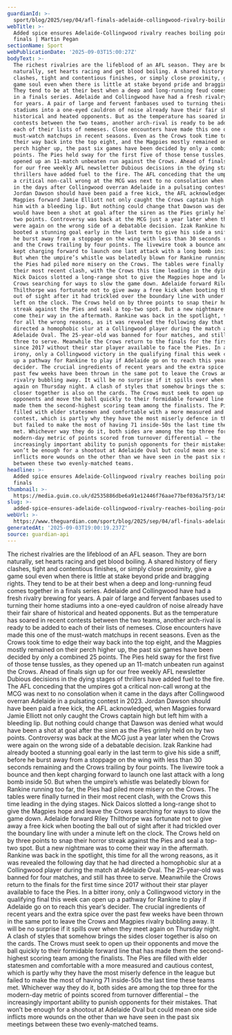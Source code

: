 ```yaml
---
guardianId: >-
  sport/blog/2025/sep/04/afl-finals-adelaide-collingwood-rivalry-boiling-point-soaring-temperatures
webTitle: >-
  Added spice ensures Adelaide-Collingwood rivalry reaches boiling point in AFL
  finals | Martin Pegan
sectionName: Sport
webPublicationDate: '2025-09-03T15:00:27Z'
bodyText: >-
  The richest rivalries are the lifeblood of an AFL season. They are born
  naturally, set hearts racing and get blood boiling. A shared history of fiery
  clashes, tight and contentious finishes, or simply close proximity, give a
  game soul even when there is little at stake beyond pride and bragging rights.
  They tend to be at their best when a deep and long-running feud comes together
  in a finals series. Adelaide and Collingwood have had a fresh rivalry brewing
  for years. A pair of large and fervent fanbases used to turning their home
  stadiums into a one-eyed cauldron of noise already have their fair share of
  historical and heated opponents. But as the temperature has soared in recent
  contests between the two teams, another arch-rival is ready to be added to
  each of their lists of nemeses. Close encounters have made this one of the
  must-watch matchups in recent seasons. Even as the Crows took time to edge
  their way back into the top eight, and the Magpies mostly remained on their
  perch higher up, the past six games have been decided by only a combined 25
  points. The Pies held sway for the first five of those tense tussles, as they
  opened up an 11-match unbeaten run against the Crows. Ahead of finals sign up
  for our free weekly AFL newsletter Dubious decisions in the dying stages of
  thrillers have added fuel to the fire. The AFL conceding that the umpires got
  a critical non-call wrong at the MCG was next to no consolation when it came
  in the days after Collingwood overran Adelaide in a pulsating contest in 2023.
  Jordan Dawson should have been paid a free kick, the AFL acknowledged, when
  Magpies forward Jamie Elliott not only caught the Crows captain high but left
  him with a bleeding lip. But nothing could change that Dawson was denied what
  would have been a shot at goal after the siren as the Pies grimly held on by
  two points. Controversy was back at the MCG just a year later when the Crows
  were again on the wrong side of a debatable decision. Izak Rankine had already
  booted a stunning goal early in the last term to give his side a sniff, before
  he burst away from a stoppage on the wing with less than 30 seconds remaining
  and the Crows trailing by four points. The livewire took a bounce and then
  kept charging forward to launch one last attack with a long bomb inside 50.
  But when the umpire’s whistle was belatedly blown for Rankine running too far,
  the Pies had piled more misery on the Crows. The tables were finally turned in
  their most recent clash, with the Crows this time leading in the dying stages.
  Nick Daicos slotted a long-range shot to give the Magpies hope and leave the
  Crows searching for ways to slow the game down. Adelaide forward Riley
  Thilthorpe was fortunate not to give away a free kick when booting the ball
  out of sight after it had trickled over the boundary line with under a minute
  left on the clock. The Crows held on by three points to snap their horror
  streak against the Pies and seal a top-two spot. But a new nightmare was to
  come their way in the aftermath. Rankine was back in the spotlight, this time
  for all the wrong reasons, as it was revealed the following day that he had
  directed a homophobic slur at a Collingwood player during the match at
  Adelaide Oval. The 25-year-old was banned for four matches, and still has
  three to serve. Meanwhile the Crows return to the finals for the first time
  since 2017 without their star player available to face the Pies. In a bitter
  irony, only a Collingwood victory in the qualifying final this week can open
  up a pathway for Rankine to play if Adelaide go on to reach this year’s
  decider. The crucial ingredients of recent years and the extra spice over the
  past few weeks have been thrown in the same pot to leave the Crows and Magpies
  rivalry bubbling away. It will be no surprise if it spills over when they meet
  again on Thursday night. A clash of styles that somehow brings the sides
  closer together is also on the cards. The Crows must seek to open up their
  opponents and move the ball quickly to their formidable forward line that has
  made them the second-highest scoring team among the finalists. The Pies are
  filled with elder statesmen and comfortable with a more measured and cautious
  contest, which is partly why they have the most miserly defence in the league
  but failed to make the most of having 71 inside-50s the last time these teams
  met. Whichever way they do it, both sides are among the top three for the
  modern-day metric of points scored from turnover differential – the
  increasingly important ability to punish opponents for their mistakes. That
  won’t be enough for a shootout at Adelaide Oval but could mean one side
  inflicts more wounds on the other than we have seen in the past six meetings
  between these two evenly-matched teams.
headline: >-
  Added spice ensures Adelaide-Collingwood rivalry reaches boiling point in AFL
  finals 
thumbnail: >-
  https://media.guim.co.uk/d2535886dbe6a91e12446f76aae77bef036a75f3/145_0_1452_1161/500.jpg
slug: >-
  added-spice-ensures-adelaide-collingwood-rivalry-reaches-boiling-point-in-afl-finals-or-martin-pegan
webUrl: >-
  https://www.theguardian.com/sport/blog/2025/sep/04/afl-finals-adelaide-collingwood-rivalry-boiling-point-soaring-temperatures
generatedAt: '2025-09-03T19:00:19.237Z'
source: guardian-api
---
```

The richest rivalries are the lifeblood of an AFL season. They are born naturally, set hearts racing and get blood boiling. A shared history of fiery clashes, tight and contentious finishes, or simply close proximity, give a game soul even when there is little at stake beyond pride and bragging rights. They tend to be at their best when a deep and long-running feud comes together in a finals series. Adelaide and Collingwood have had a fresh rivalry brewing for years. A pair of large and fervent fanbases used to turning their home stadiums into a one-eyed cauldron of noise already have their fair share of historical and heated opponents. But as the temperature has soared in recent contests between the two teams, another arch-rival is ready to be added to each of their lists of nemeses. Close encounters have made this one of the must-watch matchups in recent seasons. Even as the Crows took time to edge their way back into the top eight, and the Magpies mostly remained on their perch higher up, the past six games have been decided by only a combined 25 points. The Pies held sway for the first five of those tense tussles, as they opened up an 11-match unbeaten run against the Crows. Ahead of finals sign up for our free weekly AFL newsletter Dubious decisions in the dying stages of thrillers have added fuel to the fire. The AFL conceding that the umpires got a critical non-call wrong at the MCG was next to no consolation when it came in the days after Collingwood overran Adelaide in a pulsating contest in 2023. Jordan Dawson should have been paid a free kick, the AFL acknowledged, when Magpies forward Jamie Elliott not only caught the Crows captain high but left him with a bleeding lip. But nothing could change that Dawson was denied what would have been a shot at goal after the siren as the Pies grimly held on by two points. Controversy was back at the MCG just a year later when the Crows were again on the wrong side of a debatable decision. Izak Rankine had already booted a stunning goal early in the last term to give his side a sniff, before he burst away from a stoppage on the wing with less than 30 seconds remaining and the Crows trailing by four points. The livewire took a bounce and then kept charging forward to launch one last attack with a long bomb inside 50. But when the umpire’s whistle was belatedly blown for Rankine running too far, the Pies had piled more misery on the Crows. The tables were finally turned in their most recent clash, with the Crows this time leading in the dying stages. Nick Daicos slotted a long-range shot to give the Magpies hope and leave the Crows searching for ways to slow the game down. Adelaide forward Riley Thilthorpe was fortunate not to give away a free kick when booting the ball out of sight after it had trickled over the boundary line with under a minute left on the clock. The Crows held on by three points to snap their horror streak against the Pies and seal a top-two spot. But a new nightmare was to come their way in the aftermath. Rankine was back in the spotlight, this time for all the wrong reasons, as it was revealed the following day that he had directed a homophobic slur at a Collingwood player during the match at Adelaide Oval. The 25-year-old was banned for four matches, and still has three to serve. Meanwhile the Crows return to the finals for the first time since 2017 without their star player available to face the Pies. In a bitter irony, only a Collingwood victory in the qualifying final this week can open up a pathway for Rankine to play if Adelaide go on to reach this year’s decider. The crucial ingredients of recent years and the extra spice over the past few weeks have been thrown in the same pot to leave the Crows and Magpies rivalry bubbling away. It will be no surprise if it spills over when they meet again on Thursday night. A clash of styles that somehow brings the sides closer together is also on the cards. The Crows must seek to open up their opponents and move the ball quickly to their formidable forward line that has made them the second-highest scoring team among the finalists. The Pies are filled with elder statesmen and comfortable with a more measured and cautious contest, which is partly why they have the most miserly defence in the league but failed to make the most of having 71 inside-50s the last time these teams met. Whichever way they do it, both sides are among the top three for the modern-day metric of points scored from turnover differential – the increasingly important ability to punish opponents for their mistakes. That won’t be enough for a shootout at Adelaide Oval but could mean one side inflicts more wounds on the other than we have seen in the past six meetings between these two evenly-matched teams.

